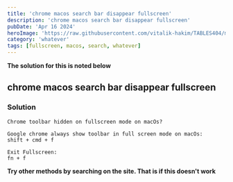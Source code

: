 ```yaml
---
title: 'chrome macos search bar disappear fullscreen'
description: 'chrome macos search bar disappear fullscreen'
pubDate: 'Apr 16 2024'
heroImage: 'https://raw.githubusercontent.com/vitalik-hakim/TABLES404/main/error_b/misc.png'
category: 'whatever'
tags: [fullscreen, macos, search, whatever]
---
```


**The solution for this is noted below**

## chrome macos search bar disappear fullscreen

### Solution

```whatever
Chrome toolbar hidden on fullscreen mode on macOs?

Google chrome always show toolbar in full screen mode on macOs:
shift + cmd + f

Exit Fullscreen:
fn + f
```

**Try other methods by searching on the site. That is if this doesn't work**

